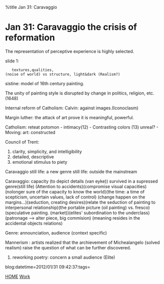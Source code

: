 %title Jan 31: Caravaggio


=Jan 31: Caravaggio the crisis of reformation=

The representation of perceptive experience is highly selected.

slide 1:
    textures,qualities,(noise of world) vs structure, light&dark (Realism?)

sistine: model of 16th century painting.

The unity of painting style is disrupted by change in politics, religion, etc.(1648)

Internal reform of Catholism: Calvin: against images.(Iconoclasm)

Margin luther: the attack of art prove it is meaningful, powerful.

Catholism: reteat potomon
- intimacy(12)
- Contrasting colors (13) unreal?
- Moving: art: constructed

Council of Trent: 
# clarity, simplicity, and intelligibility
# detailed, descriptive
# emotional stimulus to piety

Caravaggio still life: a new genre
still life: outside the mainstream

Caravaggio: capacity (to depict details (van eyke)) survived in a supressed genre(still life)
(Attention to accidents)(compromise visual capacities)(nolonger sure of the
capacity to know the world)(the time: a time of scepticism, uncertain values, lack of control)
(change happen on the margins...)(seduction, creating desires)(relate the seduction of painting
to interpersonal relationship)(the portable picture (oil painting) vs. fresco)(speculative painting.
(market))(elites' subordination to the underclass)(patronage --> alter piece, big commision)
(meaning resides in the accidental objects relations)

Genre: announciation, audience (context specific)

Mannerism : artists realized that the archievement of Michealangelo (solved realism)
raise the question of what can be further discovered.
# reworking poetry: concern a small audience (Elite)


blog:datetime=2012/01/31 09:42:37:tags=

[[index|HOME]]   [[Work]]
